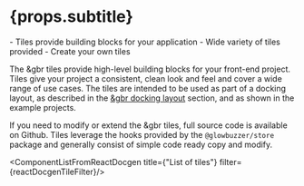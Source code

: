 
# {props.subtitle}

<Tldr>
- Tiles provide building blocks for your application
- Wide variety of tiles provided
- Create your own tiles
</Tldr>

The &gbr tiles provide high-level building blocks for your front-end project. Tiles give your project a consistent, clean
look and feel and cover a wide range of use cases. The tiles are intended to be used as part of a docking layout, as described
in the [&gbr docking layout](/docs/gbr/dock/overview) section, and as shown in the example projects.

If you need to modify or extend the &gbr tiles, full source code is available on Github. Tiles leverage the
hooks provided by the `@glowbuzzer/store` package and generally consist of simple code ready copy and modify.

<ComponentListFromReactDocgen title={"List of tiles"} filter={reactDocgenTileFilter}/>
